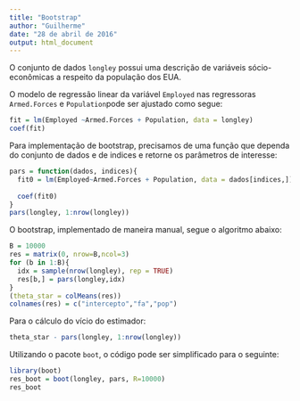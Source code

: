 ```yaml
---
title: "Bootstrap"
author: "Guilherme"
date: "28 de abril de 2016"
output: html_document
---
```


O conjunto de dados `longley` possui uma descrição de variáveis sócio-econômicas a respeito da população dos EUA.

O modelo de regressão linear da variável `Employed` nas regressoras `Armed.Forces` e `Population`pode ser ajustado como segue:
```r
fit = lm(Employed ~Armed.Forces + Population, data = longley)
coef(fit)
```

Para implementação de bootstrap, precisamos de uma função que dependa do conjunto de dados e de indices e retorne os parâmetros de interesse:

```r
pars = function(dados, indices){
  fit0 = lm(Employed~Armed.Forces + Population, data = dados[indices,])
  
  coef(fit0)
}
pars(longley, 1:nrow(longley))
```

O bootstrap, implementado de maneira manual, segue o algoritmo abaixo:

```r
B = 10000
res = matrix(0, nrow=B,ncol=3)
for (b in 1:B){
  idx = sample(nrow(longley), rep = TRUE)
  res[b,] = pars(longley,idx)
}
(theta_star = colMeans(res))
colnames(res) = c("intercepto","fa","pop")
```
 Para o cálculo do vício do estimador: 
 
 
```r
theta_star - pars(longley, 1:nrow(longley))

```

Utilizando o pacote `boot`, o código pode ser simplificado para o seguinte:

```r
library(boot)
res_boot = boot(longley, pars, R=10000)
res_boot
```

